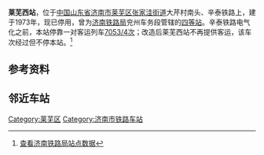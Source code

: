 {{Infobox China railway station
|车站名称 = 莱芜西站
|图片介绍 = 
|图片 = 
|车站名称拼音 = Laiwuxi Zhan
|英文名称 = Laiwu West Railway Station
|车站代码 = 18419<ref>{{cite book|title=中华人民共和国铁路车站代码（GB/T 10302-2010）|publisher=中国标准出版社|year=2010|isbn=155066140495|ignore-isbn-error=true|pages=44}}</ref>
|电报码 = UXK
|拼音码 = LWX
|车站位置 = [[山东省|山东省]][[济南市|济南市]][[莱芜区|莱芜区]][[张家洼街道|张家洼街道]]大芹村
|坐标 = 
|归属 = [[济南铁路局|济南铁路局]]
|线路 = [[辛泰铁路|辛泰铁路]]
|车站等级 = 原为四等站，现停用。
}}
'''莱芜西站'''，位于[[中国|中国]][[山东省|山东省]][[济南市|济南市]][[莱芜区|莱芜区]][[张家洼街道|张家洼街道]]大芹村南头、辛泰铁路上，建于1973年，现已停用，曾为[[中国铁路济南局集团|济南铁路局]]兖州车务段管辖的[[四等站|四等站]]。辛泰铁路电气化之前，本站停靠一对客运列车[[7053/4次列车|7053/4次]]；改造后莱芜西站不再提供客运，该车次经过但不停本站。<ref>[http://www.12306.cn/mormhweb/hyfw/ywzx/jzxyyblz/hyyeblz/201001/t20100125_1289.html 查看济南铁路局站点数据]</ref>




== 参考资料 ==
<references />

== 邻近车站 ==
{{Start rail box|[[File:China_Railways.svg|16px]] [[中国铁路|中国铁路]]}}
{{s-inop|[[蔺家楼站|蔺家楼站]]|{{站|泰山}}方向}}
{{s-line|[[辛泰铁路|辛泰铁路]]<br />← 8km 莱芜西站 5km →}}
{{s-inop|[[莱芜东站|莱芜东站]]|{{站|淄博}}方向|rows=2}}
{{end box}}

{{辛泰铁路}}
[[Category:莱芜区|Category:莱芜区]]
[[Category:济南市铁路车站|Category:济南市铁路车站]]